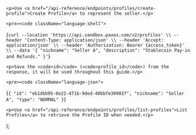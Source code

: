   <Accordion title="Example: Seller Profile" id="create-profile">

    <p>Use <a href="/api-reference/endpoints/profiles/create-profile">Create Profile</a> to represent the seller.</p>

    <pre><code className="language-shell">
{`curl --location 'https://api.sandbox.paxos.com/v2/profiles' \\
--header 'Content-Type: application/json' \\
--header 'Accept: application/json' \\
--header 'Authorization: Bearer {access_token}' \\
--data '{
  "nickname": "Seller A",
  "description": "Stablecoin Pay-in and Refunds."
}'`}
    </code></pre>

    <p>Save the <code>id</code> (<code>profile_id</code>) from the response, it will be used throughout this guide.</p>

    <pre><code className="language-json">
{`{
    "id": "eb1dbb95-8e22-471b-9ded-40bbfe309037",
    "nickname": "Seller A",
    "type": "NORMAL"
}`}
    </code></pre>

    <p>Use <a href="/api-reference/endpoints/profiles/list-profiles">List Profiles</a> to retrieve the Profile ID when needed.</p>

  </Accordion>
);
